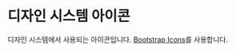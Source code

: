 
<Meta title="Icons" />

# 디자인 시스템 아이콘
디자인 시스템에서 사용되는 아이콘입니다. [Bootstrap Icons](https://react-icons.github.io/react-icons/icons?name=bs)를 사용합니다.

<Icons />

